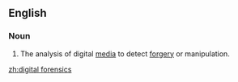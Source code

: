 ==English==

===Noun===
{{en-noun|head=[[digital]] [[forensics]]|-}}

# {{label|en|forensics}} The analysis of digital [[medium|media]] to detect [[forgery]] or manipulation.

[[zh:digital forensics]]